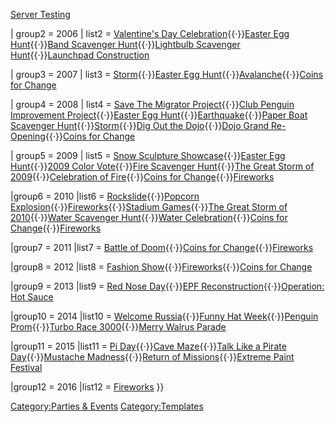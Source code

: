 {{Navbox

| name  = Event
| title = Events of ''Club Penguin'' <small>([[Template:Parties|Click here to see parties]])</small>
| group1 = 2005
| list1  = [[Puffle Discovery]]{{·}}[[Server Testing]]

| group2 = 2006
| list2  = [[Valentine's Day Celebration]]{{·}}[[Easter Egg Hunt 2006|Easter Egg Hunt]]{{·}}[[Band Scavenger Hunt]]{{·}}[[Lightbulb Scavenger Hunt]]{{·}}[[Launchpad Construction]]

| group3 = 2007
| list3  = [[Storm]]{{·}}[[Easter Egg Hunt 2007|Easter Egg Hunt]]{{·}}[[Avalanche]]{{·}}[[Coins for Change]]

| group4 = 2008
| list4  = [[Save The Migrator Project]]{{·}}[[Club Penguin Improvement Project]]{{·}}[[Easter Egg Hunt 2008|Easter Egg Hunt]]{{·}}[[Earthquake]]{{·}}[[Paper Boat Scavenger Hunt 2008|Paper Boat Scavenger Hunt]]{{·}}[[Storm]]{{·}}[[Dig Out the Dojo]]{{·}}[[Dojo Grand Re-Opening]]{{·}}[[Coins for Change]]

| group5 = 2009
| list5  = [[Snow Sculpture Showcase]]{{·}}[[Easter Egg Hunt 2009|Easter Egg Hunt]]{{·}}[[2009 Color Vote]]{{·}}[[Fire Scavenger Hunt]]{{·}}[[The Great Storm of 2009]]{{·}}[[Celebration of Fire]]{{·}}[[Coins for Change]]{{·}}[[Fireworks]]

|group6 = 2010
|list6  = [[Rockslide]]{{·}}[[Popcorn Explosion]]{{·}}[[Fireworks]]{{·}}[[Stadium Games]]{{·}}[[The Great Storm of 2010]]{{·}}[[Water Scavenger Hunt]]{{·}}[[Water Celebration]]{{·}}[[Coins for Change]]{{·}}[[Fireworks]]

|group7 = 2011
|list7 = [[Battle of Doom]]{{·}}[[Coins for Change]]{{·}}[[Fireworks]]

|group8 = 2012
|list8 = [[Fashion Show]]{{·}}[[Fireworks]]{{·}}[[Coins for Change]]

|group9 = 2013
|list9 = [[Red Nose Day]]{{·}}[[EPF Reconstruction]]{{·}}[[Operation: Hot Sauce]]

|group10 = 2014
|list10 = [[Welcome Russia]]{{·}}[[Funny Hat Week]]{{·}}[[Penguin Prom]]{{·}}[[Turbo Race 3000]]{{·}}[[Merry Walrus Parade]]

|group11 = 2015
|list11 = [[Pi Day]]{{·}}[[Cave Maze]]{{·}}[[Talk Like a Pirate Day]]{{·}}[[Mustache Madness]]{{·}}[[Return of Missions]]{{·}}[[Extreme Paint Festival]]

|group12 = 2016
|list12 = [[Fireworks]]
}}
<includeonly>[[Category:Parties & Events]]</includeonly>
<noinclude>[[Category:Templates]]</noinclude>
